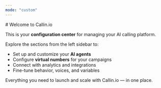 ```yaml
---
mode: "custom"
---
```


<div style={{ display:"flex",flexDirection:"column",justifyContent:"center",alignItems:"center",paddingTop:"4rem",textAlign:"center",minHeight:"70vh" }}>
# Welcome to Callin.io

This is your **configuration center** for managing your AI calling platform.

Explore the sections from the left sidebar to:

- Set up and customize your **AI agents**
- Configure **virtual numbers** for your campaigns
- Connect with analytics and integrations
- Fine-tune behavior, voices, and variables

Everything you need to launch and scale with Callin.io — in one place.

</div>